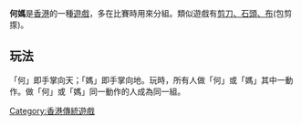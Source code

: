 '''何媽'''是[[香港|香港]]的一種[[遊戲|遊戲]]，多在比賽時用來分組。類似遊戲有[[剪刀、石頭、布|剪刀、石頭、布]](包剪揼)。

== 玩法 ==
「何」即手掌向天；「媽」即手掌向地。玩時，所有人做「何」或「媽」其中一動作。做「何」或「媽」同一動作的人成為同一組。

{{HK-cult-stub}}
[[Category:香港傳統遊戲|Category:香港傳統遊戲]]